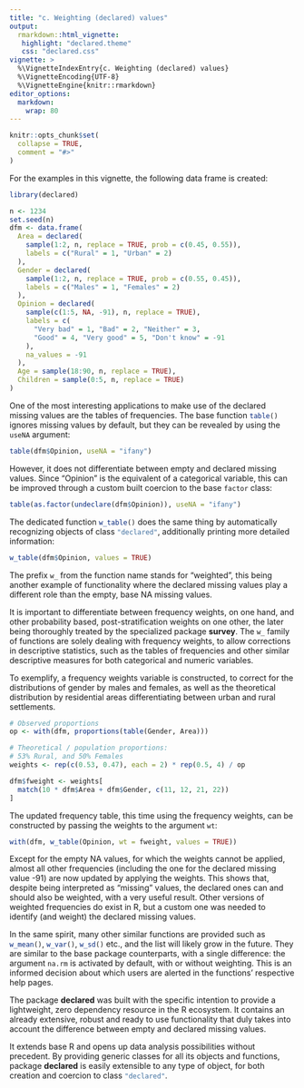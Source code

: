 ```yaml
---
title: "c. Weighting (declared) values"
output:
  rmarkdown::html_vignette:
   highlight: "declared.theme"
   css: "declared.css"
vignette: >
  %\VignetteIndexEntry{c. Weighting (declared) values}
  %\VignetteEncoding{UTF-8}
  %\VignetteEngine{knitr::rmarkdown}
editor_options: 
  markdown: 
    wrap: 80
---
```


```r
knitr::opts_chunk$set(
  collapse = TRUE,
  comment = "#>"
)
```


For the examples in this vignette, the following data frame is created:

```r
library(declared)

n <- 1234
set.seed(n)
dfm <- data.frame(
  Area = declared(
    sample(1:2, n, replace = TRUE, prob = c(0.45, 0.55)),
    labels = c("Rural" = 1, "Urban" = 2)
  ),
  Gender = declared(
    sample(1:2, n, replace = TRUE, prob = c(0.55, 0.45)),
    labels = c("Males" = 1, "Females" = 2)
  ),
  Opinion = declared(
    sample(c(1:5, NA, -91), n, replace = TRUE),
    labels = c(
      "Very bad" = 1, "Bad" = 2, "Neither" = 3,
      "Good" = 4, "Very good" = 5, "Don't know" = -91
    ),
    na_values = -91
  ),
  Age = sample(18:90, n, replace = TRUE),
  Children = sample(0:5, n, replace = TRUE)
)
```

One of the most interesting applications to make use of the declared missing
values are the tables of frequencies. The base function `table()`{.R} ignores
missing values by default, but they can be revealed by using the `useNA`{.R}
argument:

```r
table(dfm$Opinion, useNA = "ifany")
```

However, it does not differentiate between empty and declared missing values.
Since "Opinion" is the equivalent of a categorical variable, this can be
improved through a custom built coercion to the base `factor`{.R} class:

```r
table(as.factor(undeclare(dfm$Opinion)), useNA = "ifany")
```

The dedicated function `w_table()`{.R} does the same thing by automatically
recognizing objects of class `"declared"`{.R}, additionally printing more
detailed information:

```r
w_table(dfm$Opinion, values = TRUE)
```

The prefix `w_`{.R} from the function name stands for "weighted", this being
another example of functionality where the declared missing values play a
different role than the empty, base NA missing values.

It is important to differentiate between frequency weights, on one hand, and
other probability based, post-stratification weights on one other, the later
being thoroughly treated by the specialized package **survey**. The `w_`{.R}
family of functions are solely dealing with frequency weights, to allow
corrections in descriptive statistics, such as the tables of frequencies and
other similar descriptive measures for both categorical and numeric variables.

To exemplify, a frequency weights variable is constructed, to correct for the
distributions of gender by males and females, as well as the theoretical
distribution by residential areas differentiating between urban and rural
settlements.

```r
# Observed proportions
op <- with(dfm, proportions(table(Gender, Area)))

# Theoretical / population proportions:
# 53% Rural, and 50% Females
weights <- rep(c(0.53, 0.47), each = 2) * rep(0.5, 4) / op

dfm$fweight <- weights[
  match(10 * dfm$Area + dfm$Gender, c(11, 12, 21, 22))
]
```

The updated frequency table, this time using the frequency weights, can be
constructed by passing the weights to the argument `wt`{.R}:

```r
with(dfm, w_table(Opinion, wt = fweight, values = TRUE))
```

Except for the empty NA values, for which the weights cannot be applied, almost
all other frequencies (including the one for the declared missing value -91) are
now updated by applying the weights. This shows that, despite being interpreted
as "missing" values, the declared ones can and should also be weighted, with a
very useful result. Other versions of weighted frequencies do exist in R, but a
custom one was needed to identify (and weight) the declared missing values.

In the same spirit, many other similar functions are provided such as
`w_mean()`{.R}, `w_var()`{.R}, `w_sd()`{.R} etc., and the list will likely grow
in the future. They are similar to the base package counterparts, with a single
difference: the argument `na.rm` is activated by default, with or without
weighting. This is an informed decision about which users are alerted in the
functions' respective help pages.

The package **declared** was built with the specific intention to provide a
lightweight, zero dependency resource in the R ecosystem. It contains an already
extensive, robust and ready to use functionality that duly takes into account
the difference between empty and declared missing values.

It extends base R and opens up data analysis possibilities without precedent. By
providing generic classes for all its objects and functions, package
**declared** is easily extensible to any type of object, for both creation and
coercion to class `"declared"`{.R}.
